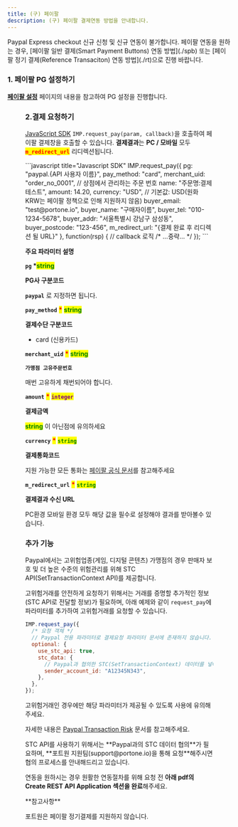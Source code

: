```yaml
---
title: (구) 페이팔
description: (구) 페이팔 결제연동 방법을 안내합니다.
---
```



<Hint style="danger">
Paypal Express checkout 신규 신청 및 신규 연동이 불가합니다.
페이팔 연동을 원하는 경우, [페이팔 일반 결제(Smart Payment Buttons) 연동 방법](./spb) 또는 [페이팔 정기 결제(Reference Transaciton) 연동 방법](./rt)으로 진행 바랍니다.

</Hint>

### 1. 페이팔 PG 설정하기

[**페이팔 설정**](../../ready/2-pg/payment-gateway/undefined-3) 페이지의 내용을 참고하여 PG 설정을 진행합니다.

<Figure src="/gitbook-assets/ko/screenshot 2022-06-03 1.01.05.png" />

### 2.결제 요청하기

[JavaScript SDK](../../sdk/javascript-sdk-old/readme) `IMP.request_pay(param, callback)`을 호출하여 페이팔 결제창을 호출할 수 있습니다.
**결제결과**는 **PC / 모바일** 모두 <mark style="color:red;">**`m_redirect_url`**</mark> 리디렉션됩니다.

<Tabs>
<Tab title="인증결제창 요청">
```javascript title="Javascript SDK"
IMP.request_pay({
  pg: "paypal.{API 사용자 이름}",
  pay_method: "card",
  merchant_uid: "order_no_0001", // 상점에서 관리하는 주문 번호
  name: "주문명:결제테스트",
  amount: 14.20,
  currency: "USD", // 기본값: USD(원화 KRW는 페이팔 정책으로 인해 지원하지 않음)
  buyer_email: "test@portone.io",
  buyer_name: "구매자이름",
  buyer_tel: "010-1234-5678",
  buyer_addr: "서울특별시 강남구 삼성동",
  buyer_postcode: "123-456",
  m_redirect_url: "{결제 완료 후 리디렉션 될 URL}" 
}, function(rsp) { // callback 로직
  /* ...중략... */
});
```

**주요 파라미터 설명**

**`pg` \***<mark style="color:green;">**string**</mark>

**PG사 구분코드**

**`paypal`** 로 지정하면 됩니다.

**`pay_method`** <mark style="color:red;">**\***</mark> <mark style="color:green;">**string**</mark>

**결제수단 구분코드**

- card (신용카드)

**`merchant_uid`** <mark style="color:red;">**\***</mark> <mark style="color:green;">**string**</mark>

**`가맹점 고유주문번호`**

매번 고유하게 채번되어야 합니다.

**`amount`** <mark style="color:red;">**\***</mark> <mark style="color:purple;">**`integer`**</mark>

**결제금액**

<mark style="color:green;">**string**</mark> 이 아닌점에 유의하세요

**`currency`** <mark style="color:red;">**\***</mark> <mark style="color:green;">**`string`**</mark>

**결제통화코드**

지원 가능한 모든 통화는 [페이팔 공식 문서](https://developer.paypal.com/docs/api/reference/currency-codes/#paypal-account-payments)를 참고해주세요

**`m_redirect_url`** <mark style="color:red;">**\***</mark> <mark style="color:green;">**`string`**</mark>

**결제결과 수신 URL**

PC환경 모바일 환경 모두 해당 값을 필수로 설정해야 결과를 받아볼수 있습니다.

</Tab>
</Tabs>

### 추가 기능 <a href="#additional-features" id="additional-features"></a>

Paypal에서는 고위험업종(게임, 디지털 콘텐츠) 가맹점의 경우 판매자 보호 및 더 높은 수준의 위험관리를 위해 STC API(SetTransactionContext API)를 제공합니다.

고위험거래를 안전하게 요청하기 위해서는 거래를 증명할 추가적인 정보(STC API로 전달할 정보)가 필요하며, 아래 예제와 같이 `request_pay`에 파라미터를 추가하여 고위험거래를 요청할 수 있습니다.

```javascript
IMP.request_pay({
  /* 요청 객체 */
  // Paypal 전용 파라미터로 결제요청 파라미터 문서에 존재하지 않습니다.
  optional: {
    use_stc_api: true,
    stc_data: {
      // Paypal과 협의한 STC(SetTransactionContext) 데이터를 넣어주세요.
      sender_account_id: "A12345N343",
    },
  },
});
```

고위험거래인 경우에만 해당 파라미터가 제공될 수 있도록 사용에 유의해주세요.

자세한 내용은 [Paypal Transaction Risk](https://developer.paypal.com/limited-release/raas/) 문서를 참고해주세요.

<Hint style="info">
STC API를 사용하기 위해서는 **Paypal과의 STC 데이터 협의**가 필요하며, **포트원 지원팀(support@portone.io)을 통해 요청**해주시면 협의 프로세스를 안내해드리고 있습니다.

연동을 원하시는 경우 원활한 연동절차를 위해 요청 전 **아래 pdf의 Create REST API Application 섹션을 완료**해주세요.

</Hint>

<File src="/gitbook-assets/ko/STC Integration For DG.Gaming with Order v2 API.pdf" />

<Hint style="warning">
**참고사항**

포트원은 페이팔 정기결제를 지원하지 않습니다.

</Hint>
